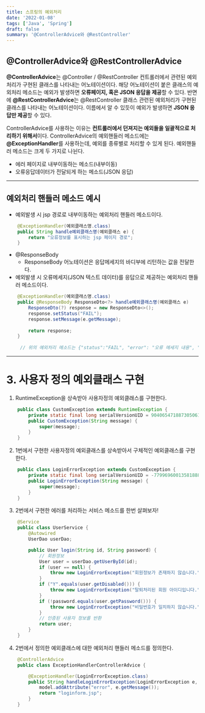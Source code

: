 ```yaml
---
title: 스프링의 예외처리
date: '2022-01-08'
tags: ['Java', 'Spring']
draft: false
summary: '@ControllerAdvice와 @RestController'
---
```


## @ControllerAdvice와 @RestControllerAdvice
**@ControllerAdvice**는 @Controller / @RestController 컨트롤러에서 관련된 예외처리가 구현된 클래스를 나타내는 어노테이션이다. 해당 어노테이션이 붙은 클래스의 예외처리 메소드는 예외가 발생하면 **오류페이지, 혹은 JSON 응답을 제공**할 수 있다. 반면에 **@RestControllerAdvice**는 @RestController 클래스 관련된 예외처리가 구현된 클래스를 나타내는 어노테이션이다. 이름에서 알 수 있듯이 예외가 발생하면 **JSON 응답만 제공**할 수 있다.

ControllerAdvice를 사용하는 이유는 **컨트롤러에서 던져지는 예외들을 일괄적으로 처리하기 위해서**이다. ControllerAdvice의 예외핸들러 메소드에는 **@ExceptionHandler**를 사용하는데, 예외를 종류별로 처리할 수 있게 된다. 예외핸들러 메소드는 크게 두 가지로 나뉜다.
- 에러 페이지로 내부이동하는 메소드(내부이동)
- 오류응답데이터가 전달되게 하는 메소드(JSON 응답)

---

## 예외처리 핸들러 메소드 예시
- 예외발생 시 jsp 경로로 내부이동하는 예외처리 핸들러 메소드이다. 

```java
    @ExceptionHandler(예외클래스명.class)
    public String handle예외클래스명(예외클래스 e) {
        return "오류정보를 표시하는 jsp 페이지 경로";
    }
```

- @ResponseBody
    - ResponseBody 어노테이션은 응답메세지의 바디부에 리턴하는 값을 전달한다.
-  예외발생 시 오류메세지(JSON 텍스트 데이터)를 응답으로 제공하는 예외처리 핸들러 메소드이다.

```java
    @ExceptionHandler(예외클래스명.class)
	public @ResponseBody ResponseDto<?> handle예외클래스명(예외클래스 e)
        ResponseDto(?) response = new ResponseDto<>();
        response.setStatus("FAIL");
        response.setMessage(e.getMessage);
        
        return response;
	}
	  
	 // 위의 예외처리 메소드는 {"status":"FAIL", "error": "오류 메세지 내용", "items": null}을 응답으로 보낸다.
```

---

# 3. 사용자 정의 예외클래스 구현
1. RuntimeException을 상속받아 사용자정의 예외클래스를 구현한다.
```java
    public class CustomException extends RuntimeException {
        private static final long serialVersionUID = 9040654718873050613L;
        public CustomException(String message) {
            super(message);
        }
    }
```
2. 1번에서 구현한 사용자정의 예외클래스를 상속받아서 구체적인 예외클래스를 구현한다.
```java
    public class LoginErrorException extends CustomException {
        private static final long serialVersionUID = -7799696001358188839L;
        public LoginErrorException(String message) {
            super(message);
        }
    }
```
3. 2번에서 구현한 에러를 처리하는 서비스 메소드를 한번 살펴보자!
```java
    @Service
    public class UserService {
        @Autowired
        UserDao userDao;

        public User login(String id, String password) {
            // 회원정보
            User user = userDao.getUserById(id);
            if (user == null) {
                throw new LoginErrorException("회원정보가 존재하지 않습니다.");
            }
            if ("Y".equals(user.getDisabled())) {
                throw new LoginErrorException("탈퇴처리된 회원 아이디입니다.");
            }
            if (!password.equals(user.getPassword())) {
                throw new LoginErrorException("비밀번호가 일치하지 않습니다.");
            }
            // 인증된 사용자 정보를 반환
            return user;
        }
    }
```
4. 2번에서 정의한 예외클래스에 대한 예외처리 핸들러 메소드를 정의한다.
```java
    @ControllerAdvice
    public class ExceptionHandlerControllerAdvice {

        @ExceptionHandler(LoginErrorException.class)
        public String handleLoginErrorException(LoginErrorException e, Model model) {
            model.addAttribute("error", e.getMessage());
            return "loginform.jsp";
        }
    }
```